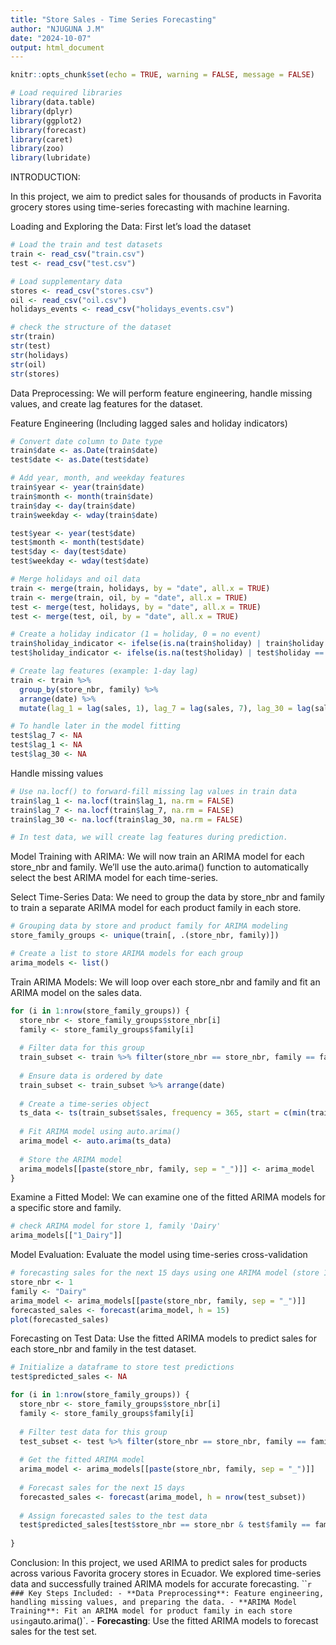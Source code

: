 ---
title: "Store Sales - Time Series Forecasting"
author: "NJUGUNA J.M"
date: "2024-10-07"
output: html_document
---

```{r setup, include=FALSE}
knitr::opts_chunk$set(echo = TRUE, warning = FALSE, message = FALSE)

# Load required libraries
library(data.table)
library(dplyr)
library(ggplot2)
library(forecast)
library(caret)
library(zoo)
library(lubridate)
```

INTRODUCTION:

In this project, we aim to predict sales for thousands of products in Favorita grocery stores using time-series forecasting with machine learning.

Loading and Exploring the Data:
First let's load the dataset

```{r}
# Load the train and test datasets
train <- read_csv("train.csv")
test <- read_csv("test.csv")

# Load supplementary data
stores <- read_csv("stores.csv")
oil <- read_csv("oil.csv")
holidays_events <- read_csv("holidays_events.csv")

# check the structure of the dataset
str(train)
str(test)
str(holidays)
str(oil)
str(stores)
```

Data Preprocessing:
We will perform feature engineering, handle missing values, and create lag features for the dataset.

   Feature Engineering (Including lagged sales and holiday indicators)
```{r}
# Convert date column to Date type
train$date <- as.Date(train$date)
test$date <- as.Date(test$date)

# Add year, month, and weekday features
train$year <- year(train$date)
train$month <- month(train$date)
train$day <- day(train$date)
train$weekday <- wday(train$date)

test$year <- year(test$date)
test$month <- month(test$date)
test$day <- day(test$date)
test$weekday <- wday(test$date)

# Merge holidays and oil data
train <- merge(train, holidays, by = "date", all.x = TRUE)
train <- merge(train, oil, by = "date", all.x = TRUE)
test <- merge(test, holidays, by = "date", all.x = TRUE)
test <- merge(test, oil, by = "date", all.x = TRUE)

# Create a holiday indicator (1 = holiday, 0 = no event)
train$holiday_indicator <- ifelse(is.na(train$holiday) | train$holiday == "No Event", 0, 1)
test$holiday_indicator <- ifelse(is.na(test$holiday) | test$holiday == "No Event", 0, 1)

# Create lag features (example: 1-day lag)
train <- train %>%
  group_by(store_nbr, family) %>%
  arrange(date) %>%
  mutate(lag_1 = lag(sales, 1), lag_7 = lag(sales, 7), lag_30 = lag(sales, 30) )

# To handle later in the model fitting
test$lag_7 <- NA  
test$lag_1 <- NA 
test$lag_30 <- NA
```
  Handle missing values
```{r}
# Use na.locf() to forward-fill missing lag values in train data
train$lag_1 <- na.locf(train$lag_1, na.rm = FALSE)
train$lag_7 <- na.locf(train$lag_7, na.rm = FALSE)
train$lag_30 <- na.locf(train$lag_30, na.rm = FALSE)

# In test data, we will create lag features during prediction.
```

Model Training with ARIMA:
We will now train an ARIMA model for each store_nbr and family. We’ll use the auto.arima() function to automatically select the best ARIMA model for each time-series.

  Select Time-Series Data:
We need to group the data by store_nbr and family to train a separate ARIMA model for each product family in each store.
```{r}

# Grouping data by store and product family for ARIMA modeling
store_family_groups <- unique(train[, .(store_nbr, family)])

# Create a list to store ARIMA models for each group
arima_models <- list()
```

  Train ARIMA Models:
We will loop over each store_nbr and family and fit an ARIMA model on the sales data.

```{r}
for (i in 1:nrow(store_family_groups)) {
  store_nbr <- store_family_groups$store_nbr[i]
  family <- store_family_groups$family[i]
  
  # Filter data for this group
  train_subset <- train %>% filter(store_nbr == store_nbr, family == family)
  
  # Ensure data is ordered by date
  train_subset <- train_subset %>% arrange(date)
  
  # Create a time-series object
  ts_data <- ts(train_subset$sales, frequency = 365, start = c(min(train_subset$year), min(train_subset$month)))
  
  # Fit ARIMA model using auto.arima()
  arima_model <- auto.arima(ts_data)
  
  # Store the ARIMA model
  arima_models[[paste(store_nbr, family, sep = "_")]] <- arima_model
}
```
 Examine a Fitted Model:
We can examine one of the fitted ARIMA models for a specific store and family.

```{r}
# check ARIMA model for store 1, family 'Dairy'
arima_models[["1_Dairy"]]
```
 Model Evaluation:
Evaluate the model using time-series cross-validation

```{r}
# forecasting sales for the next 15 days using one ARIMA model (store 1, Dairy family)
store_nbr <- 1
family <- "Dairy"
arima_model <- arima_models[[paste(store_nbr, family, sep = "_")]]
forecasted_sales <- forecast(arima_model, h = 15)
plot(forecasted_sales)
```
 Forecasting on Test Data:
Use the fitted ARIMA models to predict sales for each store_nbr and family in the test dataset.

```{r}
# Initialize a dataframe to store test predictions
test$predicted_sales <- NA

for (i in 1:nrow(store_family_groups)) {
  store_nbr <- store_family_groups$store_nbr[i]
  family <- store_family_groups$family[i]
  
  # Filter test data for this group
  test_subset <- test %>% filter(store_nbr == store_nbr, family == family)
  
  # Get the fitted ARIMA model
  arima_model <- arima_models[[paste(store_nbr, family, sep = "_")]]
  
  # Forecast sales for the next 15 days
  forecasted_sales <- forecast(arima_model, h = nrow(test_subset))
  
  # Assign forecasted sales to the test data
  test$predicted_sales[test$store_nbr == store_nbr & test$family == family] <- forecasted_sales$mean
  
}
```

 Conclusion:
In this project, we used ARIMA to predict sales for products across various Favorita grocery stores in Ecuador. We explored time-series data and successfully trained ARIMA models for accurate forecasting.
```{r}

### Key Steps Included:
- **Data Preprocessing**: Feature engineering, handling missing values, and preparing the data.
- **ARIMA Model Training**: Fit an ARIMA model for product family in each store using `auto.arima()`.
- **Forecasting**: Use the fitted ARIMA models to forecast sales for the test set.







